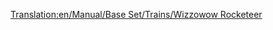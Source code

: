 [[Translation:en/Manual/Base Set/Trains/Wizzowow Rocketeer]]
{{en/Manual/Base Set/Trains/Trains|Image=[[File:en/Manual/Base Set/Trains/Wizzowowrocketeer.png]]
|Cost=£82,031 ($164,062)
|Speed=482 kph (300 mph)
|Weight=120 t
|Power=10,000 hp (7,457 kW)
|Annual=£3,515 ($7.030)
|Designed=2022
|Lifespan=20
|Capacity=N/A
|Description=Toyland's only MagLev engine, the best toyland train available in the game. 
|Real-life=Fictional
}}